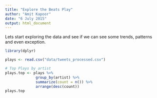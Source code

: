 ```yaml
---
title: "Explore the Beats Play"
author: "Amit Kapoor"
date: "6 July 2015"
output: html_document
---
```


Lets start exploring the data and see if we can see some trends, patterns and even exception.

```r
library(dplyr)

plays <- read.csv("data/tweets_processed.csv")

# Top Plays by artist
plays.top <- plays %>%
              group_by(artist) %>%
              summarize(count = n()) %>%
              arrange(desc(count))
plays.top
```
